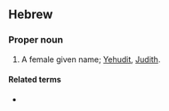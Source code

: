==Hebrew==

===Proper noun===
{{he-proper noun|head=יְהוּדִית|tr=y'hudít|g=f}}

# A female given name; [[Yehudit]], [[Judith]].

====Related terms====
* {{lang|he|{{wlink|w=יהודה}}}}&#x20;{{romanization of Hebrew|y'hudá}}